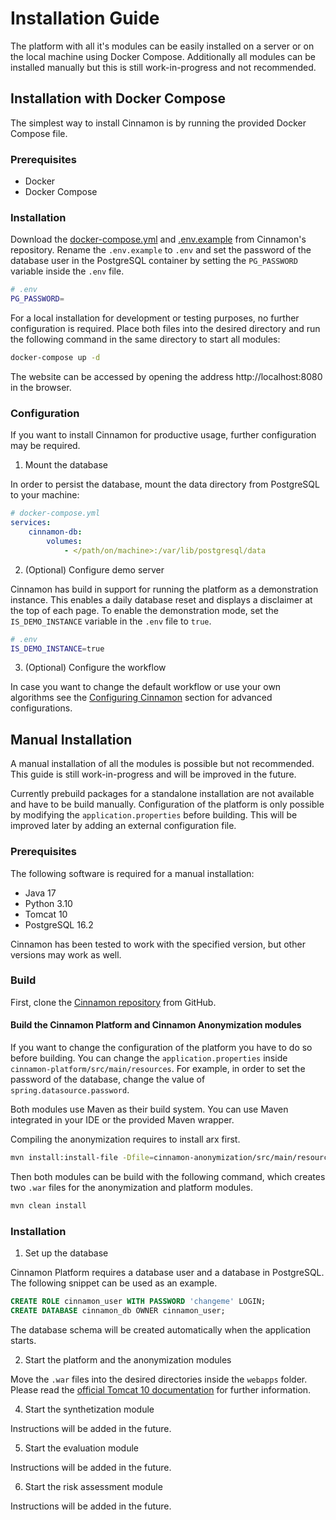 # Installation Guide

The platform with all it's modules can be easily installed on a server or on the local machine using Docker Compose.
Additionally all modules can be installed manually but this is still work-in-progress and not recommended.

## Installation with Docker Compose

The simplest way to install Cinnamon is by running the provided Docker Compose file.

### Prerequisites
- Docker
- Docker Compose

### Installation

Download the [docker-compose.yml](https://github.com/KI-AIM/Cinnamon/blob/main/docker-compose.yml) and [.env.example](https://github.com/KI-AIM/Cinnamon/blob/main/.env.example) from Cinnamon's repository.
Rename the `.env.example` to `.env` and set the password of the database user in the PostgreSQL container by setting the `PG_PASSWORD` variable inside the `.env` file.

```sh
# .env
PG_PASSWORD=
```

For a local installation for development or testing purposes, no further configuration is required.
Place both files into the desired directory and run the following command in the same directory to start all modules:

```bash
docker-compose up -d
```

The website can be accessed by opening the address http://localhost:8080 in the browser.

### Configuration
If you want to install Cinnamon for productive usage, further configuration may be required.

1. Mount the database

In order to persist the database, mount the data directory from PostgreSQL to your machine:

```yaml
# docker-compose.yml
services:
    cinnamon-db:
        volumes:
            - </path/on/machine>:/var/lib/postgresql/data
```

2. (Optional) Configure demo server

Cinnamon has build in support for running the platform as a demonstration instance.
This enables a daily database reset and displays a disclaimer at the top of each page.
To enable the demonstration mode, set the `IS_DEMO_INSTANCE` variable in the `.env` file to `true`.

```sh
# .env
IS_DEMO_INSTANCE=true
```

3. (Optional) Configure the workflow

In case you want to change the default workflow or use your own algorithms see the [Configuring Cinnamon](/configuration_customization/configuration_properties) section for advanced configurations.

## Manual Installation

A manual installation of all the modules is possible but not recommended.
This guide is still work-in-progress and will be improved in the future.

Currently prebuild packages for a standalone installation are not available and have to be build manually.
Configuration of the platform is only possible by modifying the `application.properties` before building.
This will be improved later by adding an external configuration file.

### Prerequisites
The following software is required for a manual installation:
- Java 17
- Python 3.10
- Tomcat 10
- PostgreSQL 16.2

Cinnamon has been tested to work with the specified version, but other versions may work as well.

### Build
First, clone the [Cinnamon repository](https://github.com/KI-AIM/Cinnamon/tree/main) from GitHub.

#### Build the Cinnamon Platform and Cinnamon Anonymization modules

If you want to change the configuration of the platform you have to do so before building.
You can change the `application.properties` inside `cinnamon-platform/src/main/resources`.
For example, in order to set the password of the database, change the value of `spring.datasource.password`.

Both modules use Maven as their build system.
You can use Maven integrated in your IDE or the provided Maven wrapper.

Compiling the anonymization requires to install arx first.
```bash
mvn install:install-file -Dfile=cinnamon-anonymization/src/main/resources/lib/libarx-3.9.1.jar -DgroupId=org.deidentifier -DartifactId=arx -Dversion=3.9.1 -Dpackaging=jar
```

Then both modules can be build with the following command, which creates two `.war` files for the anonymization and platform modules.

```bash
mvn clean install
```

### Installation
1. Set up the database

Cinnamon Platform requires a database user and a database in PostgreSQL.
The following snippet can be used as an example.

```sql
CREATE ROLE cinnamon_user WITH PASSWORD 'changeme' LOGIN;
CREATE DATABASE cinnamon_db OWNER cinnamon_user;
```

The database schema will be created automatically when the application starts.

2. Start the platform and the anonymization modules

Move the `.war` files into the desired directories inside the `webapps` folder.
Please read the [official Tomcat 10 documentation](https://tomcat.apache.org/tomcat-10.0-doc/deployer-howto.html) for further information.

4. Start the synthetization module

Instructions will be added in the future.

5. Start the evaluation module

Instructions will be added in the future.

6. Start the risk assessment module

Instructions will be added in the future.

